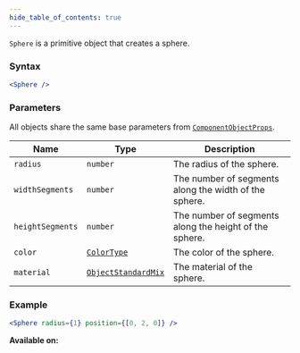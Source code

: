```yaml
---
hide_table_of_contents: true
---
```



`Sphere` is a primitive object that creates a sphere.

### Syntax

```jsx
<Sphere />
```

### Parameters

All objects share the same base parameters from [`ComponentObjectProps`](/sdk/types/ComponentObjectProps).

| Name             | Type                                                | Description                                            |
| ---------------- | --------------------------------------------------- | ------------------------------------------------------ |
| `radius`         | `number`                                            | The radius of the sphere.                              |
| `widthSegments`  | `number`                                            | The number of segments along the width of the sphere.  |
| `heightSegments` | `number`                                            | The number of segments along the height of the sphere. |
| `color`          | [`ColorType`](/sdk/types/ColorType)                 | The color of the sphere.                               |
| `material`       | [`ObjectStandardMix`](/sdk/types/ObjectStandardMix) | The material of the sphere.                            |

### Example

```jsx
<Sphere radius={1} position={[0, 2, 0]} />
```

**Available on:** <ClientTag /> <ServerTag />
